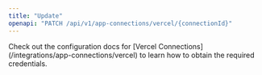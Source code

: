 ```yaml
---
title: "Update"
openapi: "PATCH /api/v1/app-connections/vercel/{connectionId}"
---
```


<Note>
    Check out the configuration docs for [Vercel Connections](/integrations/app-connections/vercel) to learn how to obtain
    the required credentials.
</Note>